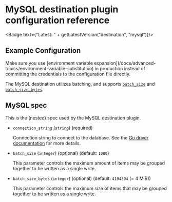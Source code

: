 # MySQL destination plugin configuration reference


<Badge text={"Latest: " + getLatestVersion("destination", "mysql")}/>

## Example Configuration

<Configuration/>

<Callout type="info">
    Make sure you use [environment variable expansion](/docs/advanced-topics/environment-variable-substitution) in production instead of committing the credentials to the configuration file directly.
</Callout>

The MySQL destination utilizes batching, and supports [`batch_size`](/docs/reference/destination-spec#batch_size) and [`batch_size_bytes`](/docs/reference/destination-spec#batch_size_bytes).

## MySQL spec

This is the (nested) spec used by the MySQL destination plugin.

- `connection_string` (`string`) (required)

  Connection string to connect to the database. See the [Go driver documentation](https://github.com/go-sql-driver/mysql#dsn-data-source-name) for more details.

- `batch_size` (`integer`) (optional) (default: `1000`)

  This parameter controls the maximum amount of items may be grouped together to be written as a single write.

- `batch_size_bytes` (`integer`) (optional) (default: `4194304` (= 4 MiB))

  This parameter controls the maximum size of items that may be grouped together to be written as a single write.
